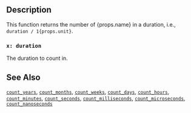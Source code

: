 ## Description

<span>
This function returns the number of {props.name} in a duration, i.e.,
<code>duration / 1{props.unit}</code>.
</span>

### `x: duration`

The duration to count in.

## See Also

[`count_years`](/reference/functions/count_years),
[`count_months`](/reference/functions/count_months),
[`count_weeks`](/reference/functions/count_weeks),
[`count_days`](/reference/functions/count_days),
[`count_hours`](/reference/functions/count_hours),
[`count_minutes`](/reference/functions/count_minutes),
[`count_seconds`](/reference/functions/count_seconds),
[`count_milliseconds`](/reference/functions/count_milliseconds),
[`count_microseconds`](/reference/functions/count_microseconds),
[`count_nanoseconds`](/reference/functions/count_nanoseconds)
